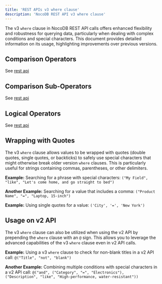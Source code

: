 ```yaml
---
title: 'REST APIs v3 where clause'
description: 'NocoDB REST API v3 where clause'
---
```


The v3 `where` clause in NocoDB REST API calls offers enhanced flexibility and robustness for querying data, particularly when dealing with complex conditions and special characters. This document provides detailed information on its usage, highlighting improvements over previous versions.

## Comparison Operators

See [rest api](/docs/developer-resources/rest-apis#comparison-operators)

## Comparison Sub-Operators

See [rest api](/docs/developer-resources/rest-apis#comparison-sub-operators)

## Logical Operators

See [rest api](/docs/developer-resources/rest-apis#logical-operators)

## Wrapping with Quotes

The v3 `where` clause allows values to be wrapped with quotes (double quotes, single quotes, or backticks) to safely use special characters that might otherwise break older version `where` clauses. This is particularly useful for strings containing commas, parentheses, or other delimiters.

**Example:** Searching for a phrase with special characters:
`("My Field", "like", "Let's come home, and go straight to bed")`

**Another Example:** Searching for a value that includes a comma:
`("Product Name", "=", "Laptop, 15-inch")`

**Example:** Using single quotes for a value:
`('City', '=', 'New York')`

## Usage on v2 API

The v3 `where` clause can also be utilized when using the v2 API by prepending the `where` clause with an `@` sign. This allows you to leverage the advanced capabilities of the v3 `where` clause even in v2 API calls.

**Example:** Using a v3 `where` clause to check for non-blank titles in a v2 API call:
`@("Title", "not", "blank")`

**Another Example:** Combining multiple conditions with special characters in a v2 API call:
`@("and", ("Category", "=", "Electronics"), ("Description", "like", "High-performance, water-resistant"))`
